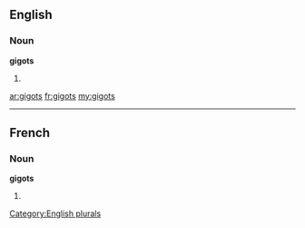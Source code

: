 ==English==

===Noun===
'''gigots'''

# {{plural of|[[gigot]]}}

[[Category:English plurals]]

[[ar:gigots]]
[[fr:gigots]]
[[my:gigots]]

----
==French==

===Noun===
'''gigots''' {{m}}

# {{plural of|[[gigot]]|lang=fr}}
{{rfc-auto}}